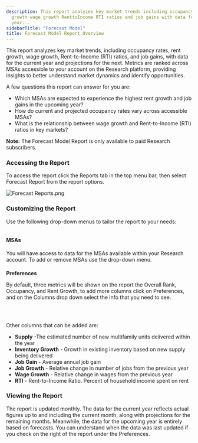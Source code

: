 ```yaml
---
description: This report analyzes key market trends including occupancy rates rent
  growth wage growth RenttoIncome RTI ratios and job gains with data for the current
  year...
sidebarTitle: "Forecast Model"
title: Forecast Model Report Overview
---
```


This report analyzes key market trends, including occupancy rates, rent growth, wage growth, Rent-to-Income (RTI) ratios, and job gains, with data for the current year and projections for the next. Metrics are ranked across MSAs accessible to your account on the Research platform, providing insights to better understand market dynamics and identify opportunities.


A few questions this report can answer for you are:


+ Which MSAs are expected to experience the highest rent growth and job gains in the upcoming year?
+ How do current and projected occupancy rates vary across accessible MSAs?
+ What is the relationship between wage growth and Rent-to-Income (RTI) ratios in key markets?



**Note:** The Forecast Model Report is only available to paid Research subscribers.  



### 


### Accessing the Report


To access the report click the Reports tab in the top menu bar, then select Forecast Report from the report options.


<Frame>
  <img src="/images/radix/693958f9fad4d7cbbfe65e004b417bc634511dcb.png" alt="Forecast Reports.png" />
</Frame>


### 


### Customizing the Report


Use the following drop-down menus to tailor the report to your needs:


<Frame>
  <img src="/images/radix/4c20ce2b5dc8ab36d212382d0131497330cf7b26.png" alt="" />
</Frame>


#### 


#### **MSAs**








You will have access to data for the MSAs available within your Research account. To add or remove MSAs use the drop-down menu.








#### 
**Preferences**


By default, three metrics will be shown on the report the Overall Rank, Occupancy, and Rent Growth, to add more columns click on Preferences, and on the Columns drop down select the info that you need to see. 


<Frame>
  <img src="/images/radix/d989a9dea3bf9bcf93a86fd22724f0f933f16c2a.png" alt="" />
</Frame>


 


Other columns that can be added are:


* **Supply** -The estimated number of new multifamily units delivered within the year
* **Inventory Growth** - Growth in existing inventory based on new supply being delivered
* **Job Gain** - Average annual job gain
* **Job Growth** - Relative change in number of jobs from the previous year
* **Wage Growth** - Relative change in wages from the previous year
* **RTI** - Rent-to-Income Ratio. Percent of household income spent on rent


### 


### Viewing the Report


The report is updated monthly. The data for the current year reflects actual figures up to and including the current month, along with projections for the remaining months. Meanwhile, the data for the upcoming year is entirely based on forecasts. You can understand when the data was last updated if you check on the right of the report under the Preferences.


<Frame>
  <img src="/images/radix/0bfa646a5f53137d5ac11cb18c78f976fc6c7213.png" alt="" />
</Frame>